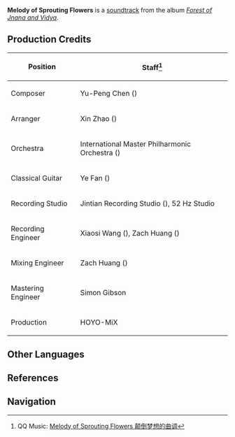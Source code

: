 {{Soundtrack Infobox
|title          =
|image          = Forest of Jnana and Vidya.png
|album          = Forest of Jnana and Vidya
|disc           = 2
|number         = 67
|featured       =
|featured2      =
|featured3      =
|featured_disc  =
|featured_disc2 =
|featured_disc3 =
|youtube_id     = 4Sk1_n45htk
|spotify_id     = 1TjbZ25ZrFkvoCXYfnj5hm
|played_in      = Vanarana
|during         = [[Vanarana]] (Night), [[Mahavanaranapna]]
|domain         =
|previous       = Melody of Bright New Buds
|next           = Melody of Fresh Dewdrops
}}
'''Melody of Sprouting Flowers''' is a [[soundtrack]] from the album ''[[Forest of Jnana and Vidya]]''.

==Production Credits==
{| class="wikitable" style="text-align:left; height:0.5em"
! Position
! Staff<ref>QQ Music: [https://y.qq.com/n/ryqq/songDetail/002FJr6O26PIOH Melody of Sprouting Flowers 颠倒梦想的曲调]</ref>
|-
! Composer
| Yu-Peng Chen ({{zh|陈致逸}})
|-
! Arranger
| Xin Zhao ({{zh|赵鑫}})
|-
! Orchestra
| International Master Philharmonic Orchestra ({{zh|国际首席爱乐乐团}})
|-
! Classical Guitar
| Ye Fan ({{zh|范晔}})
|-
! Recording Studio
| Jintian Recording Studio ({{zh|金田录音棚}}), 52&nbsp;Hz Studio
|-
! Recording Engineer
| Xiaosi Wang ({{zh|王小四}}), Zach Huang ({{zh|黄巍}})
|-
! Mixing Engineer
| Zach Huang ({{zh|黄巍}})
|-
! Mastering Engineer
| Simon Gibson
|-
! Production
| HOYO-MiX
|}
<!--
==Videos==
<gallery hideaddbutton="true" captionalign="center">
</gallery>

==Trivia==
-->
==Other Languages==
{{Other Languages
|en      = Melody of Sprouting Flowers
|zhs     = 颠倒梦想的曲调
|zhs_rm  = Diāndǎo Mèngxiǎng de Qǔdiào
|zht     = 顛倒夢想的曲調
|zht_rm  = Diāndǎo Mèngxiǎng de Qǔdiào
|zh_tl   = 
|ja      = 夢想を逆転せしメロディー
|ja_rm   = Musou wo Gyakuten Seshi Merodii
|ja_tl   = 
|tr      = 
|tr_tl   = 
|it      = 
|it_tl   = 
}}

==References==
{{Reflist}}

==Navigation==
{{Soundtrack Navbox|Forest of Jnana and Vidya}}